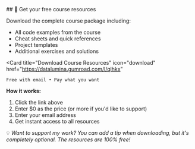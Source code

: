 <Note>
  ## 🎁 Get your free course resources
  
  Download the complete course package including:
  - All code examples from the course
  - Cheat sheets and quick references
  - Project templates
  - Additional exercises and solutions
  
  <Card
    title="Download Course Resources"
    icon="download"
    href="https://datalumina.gumroad.com/l/qlhkx"
  >
    Free with email • Pay what you want
  </Card>
  
  **How it works:**
  1. Click the link above
  2. Enter $0 as the price (or more if you'd like to support)
  3. Enter your email address
  4. Get instant access to all resources
  
  💡 *Want to support my work? You can add a tip when downloading, but it's completely optional. The resources are 100% free!*
</Note>
